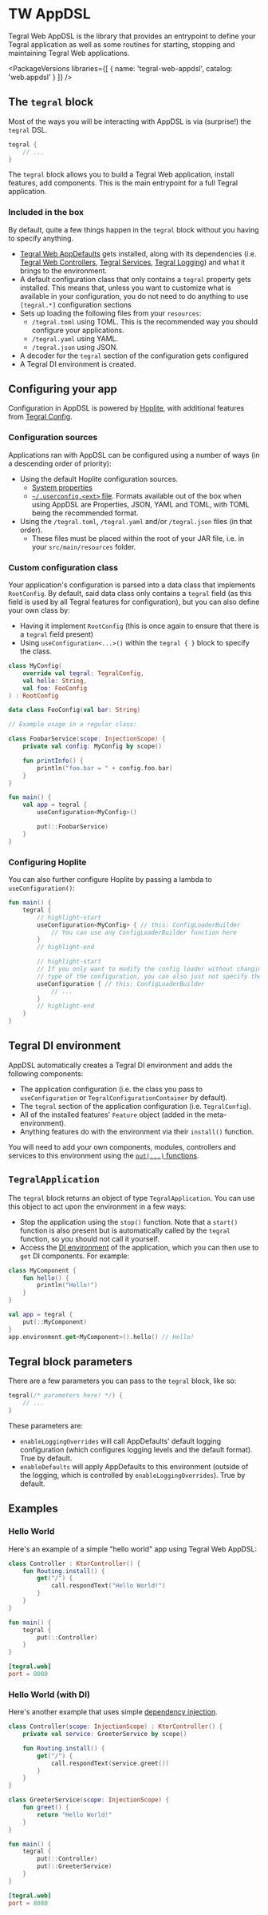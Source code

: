 
# TW AppDSL

Tegral Web AppDSL is the library that provides an entrypoint to define your Tegral application as well as some routines for starting, stopping and maintaining Tegral Web applications.


<PackageVersions libraries={[
    { name: 'tegral-web-appdsl', catalog: 'web.appdsl' }
]} />

## The `tegral` block

Most of the ways you will be interacting with AppDSL is via (surprise!) the `tegral` DSL.

```kotlin
tegral {
    // ...
}
```

The `tegral` block allows you to build a Tegral Web application, install features, add components. This is the main entrypoint for a full Tegral application.

### Included in the box

By default, quite a few things happen in the `tegral` block without you having to specify anything.

- [Tegral Web AppDefaults](/modules/web/appdefaults/index.mdx) gets installed, along with its dependencies (i.e. [Tegral Web Controllers](/modules/web/controllers/index.mdx), [Tegral Services](/modules/core/services/index.mdx), [Tegral Logging](/modules/core/logging/index.mdx)) and what it brings to the environment.
- A default configuration class that only contains a `tegral` property gets installed. This means that, unless you want to customize what is available in your configuration, you do not need to do anything to use `[tegral.*]` configuration sections
- Sets up loading the following files from your `resources`:
    - `/tegral.toml` using TOML. This is the recommended way you should configure your applications.
    - `/tegral.yaml` using YAML.
    - `/tegral.json` using JSON.
- A decoder for the `tegral` section of the configuration gets configured
- A Tegral DI environment is created.

## Configuring your app

Configuration in AppDSL is powered by [Hoplite](https://github.com/sksamuel/hoplite), with additional features from [Tegral Config](/modules/core/config/index.mdx).

### Configuration sources

Applications ran with AppDSL can be configured using a number of ways (in a descending order of priority):

- Using the default Hoplite configuration sources.
    - [System properties](https://github.com/sksamuel/hoplite#systempropertiespropertysource)
    - [`~/.userconfig.<ext>` file](https://github.com/sksamuel/hoplite#usersettingspropertysource). Formats available out of the box when using AppDSL are Properties, JSON, YAML and TOML, with TOML being the recommended format.
- Using the `/tegral.toml`, `/tegral.yaml` and/or `/tegral.json` files (in that order).
    - These files must be placed within the root of your JAR file, i.e. in your `src/main/resources` folder.

### Custom configuration class

Your application's configuration is parsed into a data class that implements `RootConfig`. By default, said data class only contains a `tegral` field (as this field is used by all Tegral features for configuration), but you can also define your own class by:

- Having it implement `RootConfig` (this is once again to ensure that there is a `tegral` field present)
- Using `useConfiguration<...>()` within the `tegral { }` block to specify the class.

```kotlin
class MyConfig(
    override val tegral: TegralConfig,
    val hello: String,
    val foo: FooConfig
) : RootConfig

data class FooConfig(val bar: String)

// Example usage in a regular class:

class FoobarService(scope: InjectionScope) {
    private val config: MyConfig by scope()

    fun printInfo() {
        println("foo.bar = " + config.foo.bar)
    }
}

fun main() {
    val app = tegral {
        useConfiguration<MyConfig>()

        put(::FoobarService)
    }
}
```

### Configuring Hoplite

You can also further configure Hoplite by passing a lambda to `useConfiguration()`:

```kotlin
fun main() {
    tegral {
        // highlight-start
        useConfiguration<MyConfig> { // this: ConfigLoaderBuilder
            // You can use any ConfigLoaderBuilder function here
        }
        // highlight-end

        // highlight-start
        // If you only want to modify the config loader without changing the
        // type of the configuration, you can also just not specify the <T>
        useConfiguration { // this: ConfigLoaderBuilder
            // ...
        }
        // highlight-end
    }
}
```

## Tegral DI environment

AppDSL automatically creates a Tegral DI environment and adds the following components:

- The application configuration (i.e. the class you pass to `useConfiguration` or `TegralConfigurationContainer` by default).
- The `tegral` section of the application configuration (i.e. `TegralConfig`).
- All of the installed features' `Feature` object (added in the meta-environment).
- Anything features do with the environment via their `install()` function.

You will need to add your own components, modules, controllers and services to this environment using the [`put(...)` functions](/modules/core/di/environment.md).

## `TegralApplication`

The `tegral` block returns an object of type `TegralApplication`. You can use this object to act upon the environment in a few ways:

- Stop the application using the `stop()` function. Note that a `start()` function is also present but is automatically called by the `tegral` function, so you should not call it yourself.
- Access the [DI environment](/modules/core/di/environment.md) of the application, which you can then use to `get` DI components. For example:

```kotlin
class MyComponent {
    fun hello() {
        println("Hello!")
    }
}

val app = tegral {
    put(::MyComponent)
}
app.environment.get<MyComponent>().hello() // Hello!
```

## Tegral block parameters

There are a few parameters you can pass to the `tegral` block, like so:

```kotlin
tegral(/* parameters here! */) {
    // ...
}
```

These parameters are:

- `enableLoggingOverrides` will call AppDefaults' default logging configuration (which configures logging levels and the default format). True by default.
- `enableDefaults` will apply AppDefaults to this environment (outside of the logging, which is controlled by `enableLoggingOverrides`). True by default.

## Examples

### Hello World

Here's an example of a simple "hello world" app using Tegral Web AppDSL:

```kotlin title="App.kt"
class Controller : KtorController() {
    fun Routing.install() {
        get("/") {
            call.respondText("Hello World!")
        }
    }
}

fun main() {
    tegral {
        put(::Controller)
    }
}
```

```toml title="/tegral.toml"
[tegral.web]
port = 8080
```

### Hello World (with DI)

Here's another example that uses simple [dependency injection](/modules/core/di/injection.md).

```kotlin title="App.kt"
class Controller(scope: InjectionScope) : KtorController() {
    private val service: GreeterService by scope()

    fun Routing.install() {
        get("/") {
            call.respondText(service.greet())
        }
    }
}

class GreeterService(scope: InjectionScope) {
    fun greet() {
        return "Hello World!"
    }
}

fun main() {
    tegral {
        put(::Controller)
        put(::GreeterService)
    }
}
```

```toml title="/tegral.toml"
[tegral.web]
port = 8080
```

